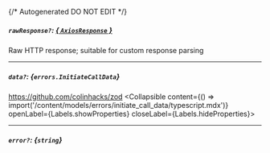 {/* Autogenerated DO NOT EDIT  */}

##### `rawResponse?`: [*{ `AxiosResponse` }*](https://axios-http.com/docs/res_schema)
Raw HTTP response; suitable for custom response parsing

---
##### `data?`: *{`errors.InitiateCallData`}*
https://github.com/colinhacks/zod
<Collapsible content={() => import('/content/models/errors/initiate_call_data/typescript.mdx')} openLabel={Labels.showProperties} closeLabel={Labels.hideProperties}>
</Collapsible>

---
##### `error?`: *{`string`}*


